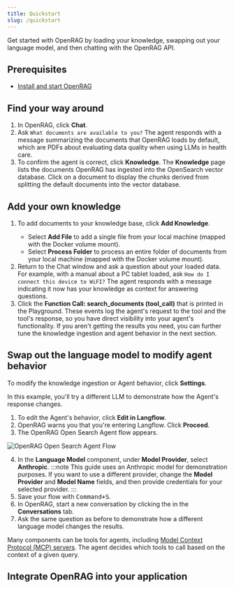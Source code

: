 ```yaml
---
title: Quickstart
slug: /quickstart
---
```



Get started with OpenRAG by loading your knowledge, swapping out your language model, and then chatting with the OpenRAG API.

## Prerequisites

- [Install and start OpenRAG](/install)

## Find your way around 

1. In OpenRAG, click <Icon name="MessageSquare" aria-hidden="true"/> **Chat**.
2. Ask `What documents are available to you?`
   The agent responds with a message summarizing the documents that OpenRAG loads by default, which are PDFs about evaluating data quality when using LLMs in health care.
3. To confirm the agent is correct, click <Icon name="Library" aria-hidden="true"/> **Knowledge**.
   The **Knowledge** page lists the documents OpenRAG has ingested into the OpenSearch vector database. Click on a document to display the chunks derived from splitting the default documents into the vector database.

## Add your own knowledge

1. To add documents to your knowledge base, click <Icon name="Plus" aria-hidden="true"/> **Add Knowledge**.
   * Select **Add File** to add a single file from your local machine (mapped with the Docker volume mount).
   * Select **Process Folder** to process an entire folder of documents from your local machine (mapped with the Docker volume mount).
2. Return to the Chat window and ask a question about your loaded data.
   For example, with a manual about a PC tablet loaded, ask `How do I connect this device to WiFI?`
   The agent responds with a message indicating it now has your knowledge as context for answering questions.
3. Click the <Icon name="Gear" aria-hidden="true"/> **Function Call: search_documents (tool_call)** that is printed in the Playground.
These events log the agent's request to the tool and the tool's response, so you have direct visibility into your agent's functionality.
If you aren't getting the results you need, you can further tune the knowledge ingestion and agent behavior in the next section.

## Swap out the language model to modify agent behavior

To modify the knowledge ingestion or Agent behavior, click <Icon name="Settings" aria-hidden="true"/> **Settings**.

In this example, you'll try a different LLM to demonstrate how the Agent's response changes.

1. To edit the Agent's behavior, click **Edit in Langflow**.
2. OpenRAG warns you that you're entering Langflow. Click **Proceed**.
3. The OpenRAG Open Search Agent flow appears. 

![OpenRAG Open Search Agent Flow](/img/opensearch-agent-flow.png)

4. In the **Language Model** component, under **Model Provider**, select **Anthropic**.
   :::note
   This guide uses an Anthropic model for demonstration purposes. If you want to use a different provider, change the **Model Provider** and **Model Name** fields, and then provide credentials for your selected provider.
   :::
5. Save your flow with <kbd>Command+S</kbd>.
6. In OpenRAG, start a new conversation by clicking the <Icon name="Plus" aria-hidden="true"/> in the **Conversations** tab.
7. Ask the same question as before to demonstrate how a different language model changes the results.

Many components can be tools for agents, including [Model Context Protocol (MCP) servers](/mcp-server). The agent decides which tools to call based on the context of a given query.

## Integrate OpenRAG into your application

